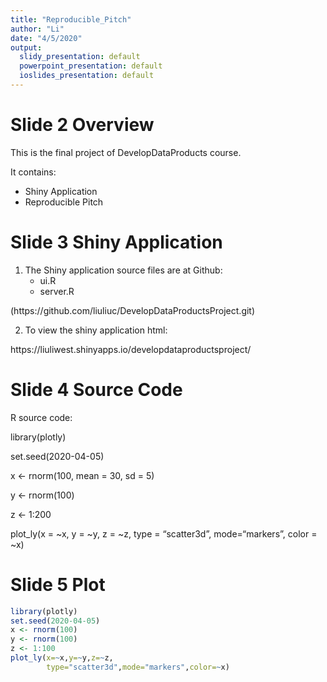 ---
title: "Reproducible_Pitch"
author: "Li"
date: "4/5/2020"
output:
  slidy_presentation: default
  powerpoint_presentation: default
  ioslides_presentation: default
---
Slide 2 Overview
========================================================

This is the final project of DevelopDataProducts course.

It contains:

- Shiny Application
- Reproducible Pitch


Slide 3 Shiny Application
========================================================

1. The Shiny application source files are at Github:
    - ui.R
    - server.R
    
 (https://github.com/liuliuc/DevelopDataProductsProject.git)

2. To view the shiny application html:

https://liuliwest.shinyapps.io/developdataproductsproject/

Slide 4 Source Code
========================================================

R source code:

library(plotly)

set.seed(2020-04-05)

x <- rnorm(100, mean = 30, sd = 5)

y <- rnorm(100)

z <- 1:200

plot_ly(x = ~x, y = ~y, z = ~z,
        type = "scatter3d", mode="markers", color = ~x)


Slide 5 Plot
========================================================

```{r, echo=FALSE}
library(plotly)
set.seed(2020-04-05)
x <- rnorm(100)
y <- rnorm(100)
z <- 1:100
plot_ly(x=~x,y=~y,z=~z,
        type="scatter3d",mode="markers",color=~x)
```